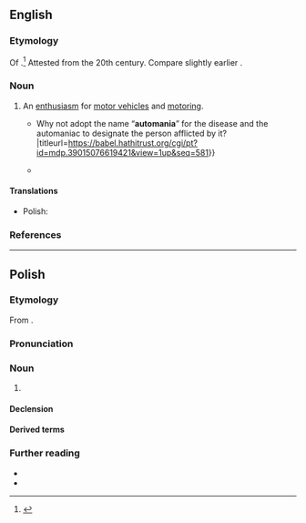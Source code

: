 {{also|automanią}}
==English==

===Etymology===
Of {{suffix|en|auto|-mania}}.<ref>{{R:OED Online|entry=automania|pos=''n.''{{sup|2}}|noformat=1|id=310217|date=March 2018}}</ref> Attested from the 20th century. Compare slightly earlier {{m|en|automaniac}}.

===Noun===
{{en-noun|-}}

# {{lb|en|US}} An [[enthusiasm]] for [[motor vehicle]]s and [[motoring]].
#* {{quote-journal|en|1902||The Automaniac|Massachusetts Medical Journal||551|There seems to be need of a term to designate these new terrors of our streets, those speed crazed paranoiacs who are now doing so much to bring the automobile into disrepute.{{...}} Why not adopt the name “'''automania'''” for the disease and the automaniac to designate the person afflicted by it?|titleurl=https://babel.hathitrust.org/cgi/pt?id=mdp.39015076619421&view=1up&seq=581}}
#* {{quote-journal|en|1906||Farmers’ problems|Farm Journal||178|The fact is, some of these people are seized with with '''automania''', and if they could not go fast, they would not care to go at all. '''Automania''' is the feverish desire to move at the greatest rate of speed of which the motor is capable, with no regard for the life of bipeds or quadrupeds.|month=May|titleurl=https://babel.hathitrust.org/cgi/pt?id=uva.x002211805&view=1up&seq=18&q1=automania}}

====Translations====
{{trans-top}}
{{trans-mid}}
* Polish: {{t|pl|automania|f}}
{{trans-bottom}}

===References===
<references/>

----

==Polish==
{{wp|lang=pl}}

===Etymology===
From {{af|pl|auto-|-mania}}.

===Pronunciation===
{{pl-p|automańja|a=|h=au.to.man.ia}}

===Noun===
{{pl-noun|f}}

# {{l|en|automania}}

====Declension====
{{pl-decl-noun-f|tantum=s}}

====Derived terms====
{{col3|pl|title=nouns|automaniak|automaniaczka}}

===Further reading===
* {{R:pl:WSJP}}
* {{R:pl:PWN}}